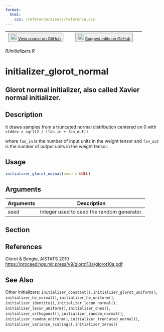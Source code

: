 ```yaml
---
format:
  html:
    css: /reference/assets/reference.css
---
```


| <button class="button"> ![](/reference/assets/GitHub-Mark-32px.png){width="20"} [View source on GitHub](https://github.com/rstudio/keras//blob/main/R/initializers.R) </button> | <button class="button"> ![](/reference/assets/GitHub-Mark-32px.png){width="20"} [Suggest edits on GitHub](https://github.com/rstudio/keras//edit/main/R/initializers.R) </button> |
|:------------------------------:|:--------------------------------------:|

*R/initializers.R*

# initializer_glorot_normal

## Glorot normal initializer, also called Xavier normal initializer.

## Description

It draws samples from a truncated normal distribution centered on 0 with `stddev = sqrt(2 / (fan_in + fan_out))`

where `fan_in` is the number of input units in the weight tensor and `fan_out` is the number of output units in the weight tensor. 


## Usage
```r
initializer_glorot_normal(seed = NULL) 
```

## Arguments
|Arguments|Description|
|---|---|
| seed | Integer used to seed the random generator. |


## Section

## References

Glorot & Bengio, AISTATS 2010 [https://proceedings.mlr.press/v9/glorot10a/glorot10a.pdf](https://proceedings.mlr.press/v9/glorot10a/glorot10a.pdf)




## See Also
Other initializers:  `initializer_constant()`, `initializer_glorot_uniform()`, `initializer_he_normal()`, `initializer_he_uniform()`, `initializer_identity()`, `initializer_lecun_normal()`, `initializer_lecun_uniform()`, `initializer_ones()`, `initializer_orthogonal()`, `initializer_random_normal()`, `initializer_random_uniform()`, `initializer_truncated_normal()`, `initializer_variance_scaling()`, `initializer_zeros()`

